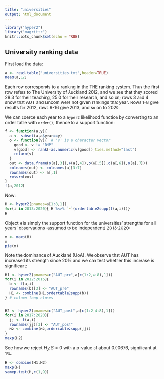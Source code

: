 ```yaml
---
title: "universities"
output: html_document
---
```


```r
library("hyper2")
library("magrittr")
knitr::opts_chunk$set(echo = TRUE)
```

## University ranking data

First load the data:

```r
a <- read.table("universities.txt",header=TRUE)
head(a,12)
```

Each row corresponds to a ranking in the THE ranking system.  Thus the
first row refers to The University of Auckland 2012, and we see that
they scored 28.3 for their teaching, 25.0 for their research, and so
on; rows 3 and 4 show that AUT and Lincoln were not given rankings
that year.  Rows 1-8 give results for 2012, rows 9-16 give 2013, and
so on to 2020.

We can coerce each year to a `hyper2` likelihood function by
converting to an order table with `order()`, thence to a support function:

```r
f <- function(a,y){
  a <- subset(a,a$year==y)
  o <- function(v){  # 'v' is a character vector
    good <- v != "DNP"
    v[good] <- rank(-as.numeric(v[good]),ties.method="last")
    return(v)
  }
  out <- data.frame(o(a[,3]),o(a[,4]),o(a[,5]),o(a[,6]),o(a[,7]))
  colnames(out) <- colnames(a)[3:7]
  rownames(out) <- a[,1]
  return(out)
}
f(a,2012)
```

Now:
```r
H <- hyper2(pnames=a[1:8,1])
for(i in 2013:2020){ H %<>% `+`(ordertable2supp(f(a,i)))}
H
```

Object `H` is simply the support function for the universities'
strengths for all years' observations (assumed to be independent)
2013-2020:

```r
m <- maxp(H)
m
pie(m)
```

Note the dominance of Auckland (UoA).  We observe that AUT has
increased its strength since 2016 and we can test whether this
increase is significant:


```r

H1 <- hyper2(pnames=c("AUT_pre",a[c(1:2,4:8),1]))
for(i in 2012:2016){
  b <- f(a,i)
  rownames(b)[3] <- "AUT_pre"
  H1 <- combine(H1,ordertable2supp(b))
} # column loop closes


H2 <- hyper2(pnames=c("AUT_post",a[c(1:2,4:8),1]))
for(i in 2017:2020){
  jj <- f(a,i)
  rownames(jj)[3] <- "AUT_post"
  H2 <- combine(H2,ordertable2supp(jj))
}
maxp(H2)
```


See how we reject $H_0\colon S=0$ with a p-value of about 0.00676,
significant at 1\%.

```r
H <- combine(H1,H2)
maxp(H)
samep.test(H,c(1,9))
```
